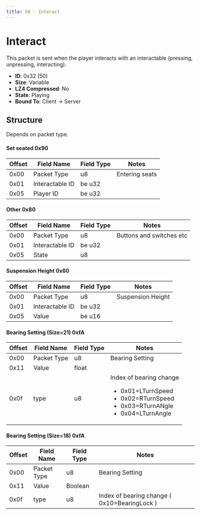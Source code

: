 ```yaml
---
title: 50 - Interact
---
```


# Interact

This packet is sent when the player interacts with an interactable (pressing, unpressing, interacting).

- **ID**: 0x32 (50)
- **Size**: Variable
- **LZ4 Compressed**: No
- **State**: Playing
- **Bound To**: Client -> Server

## Structure

Depends on packet type.

#### Set seated 0x90
| Offset | Field Name       | Field Type | Notes |
|--------|------------------|------------|-------|
| 0x00   | Packet Type      | u8         | Entering seats |
| 0x01   | Interactable ID  | be u32     | |
| 0x05   | Player ID        | be u32     | |

#### Other 0x80
| Offset | Field Name       | Field Type | Notes |
|--------|------------------|------------|-------|
| 0x00   | Packet Type      | u8         | Buttons and switches etc |
| 0x01   | Interactable ID  | be u32     | |
| 0x05   | State            | u8         | |

#### Suspension Height 0x60
| Offset | Field Name       | Field Type | Notes |
|--------|------------------|------------|-------|
| 0x00   | Packet Type      | u8         | Suspension Height |
| 0x01   | Interactable ID  | be u32     | |
| 0x05   | Value            | be u16     | |

#### Bearing Setting (Size=21) 0xfA
| Offset | Field Name       | Field Type   | Notes |
|--------|------------------|--------------|-------|
| 0x00   | Packet Type      | u8           | Bearing Setting |
| 0x11   | Value            | float        | |
| 0x0f   | type             | u8 | Index of bearing change <br/><ul><li>0x01=LTurnSpeed</li><li>0x02=RTurnSpeed</li><li>0x03=RTurnANgle</li><li>0x04=LTurnAngle</li></ul>|

#### Bearing Setting (Size=18) 0xfA
| Offset | Field Name       | Field Type   | Notes |
|--------|------------------|--------------|-------|
| 0x00   | Packet Type      | u8           | Bearing Setting |
| 0x11   | Value            | Boolean      | |
| 0x0f   | type             | u8 | Index of bearing change ( 0x10=BearingLock )|

[//]: # (Size veries between pressing buttons and entering seats,
last byte for pressing is the state.)